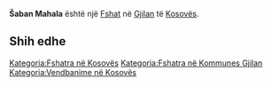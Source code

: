 {{Fshat në Kosovës
 | Emri                = Šaban Mahala
| srp_N_name = Šaban Mahala
| srp_N_FULL_NAME_RO = Šaban Mahala
| srp_N_FULL_NAME_ND_RO = Saban Mahala
| srp_N_SORT_NAME_RG = SABANMAHALA
| srp_N_FULL_NAME_RG = Šaban Mahala
| srp_N_FULL_NAME_ND_RG = Saban Mahala

 | Emri (Rasa dhanore) = 
 | Figura              = 
 | Shteti              = Kosovo
 | Komuna              = Gjilan
 | Kodi postar         = 
 | Sipërfaqja          = 

 | Popullsia           = 

 | Regj. i popullsisë  = 
 | Dend. e popullsisë  = 
 | Faqja zyrtare       = 
 <!--- Koordinatat ----> 
 | Gjerësia            = 42.514722
 | Gjatësia            = 20.521944
 | Lartësia            = 
}}
'''Šaban Mahala''' është një [[Fshat]] në [[Gjilan]] të [[Kosovës]].

<!-- == Gjeografia == -->
<!-- == Historia == -->
<!-- == Demografia == -->
== Shih edhe ==
{{Komuna Gjilan}}
{{Kosovo-Administrata-Cung}}

[[Kategoria:Fshatra në Kosovës]]
[[Kategoria:Fshatra në Kommunes Gjilan]]
[[Kategoria:Vendbanime në Kosovës]]